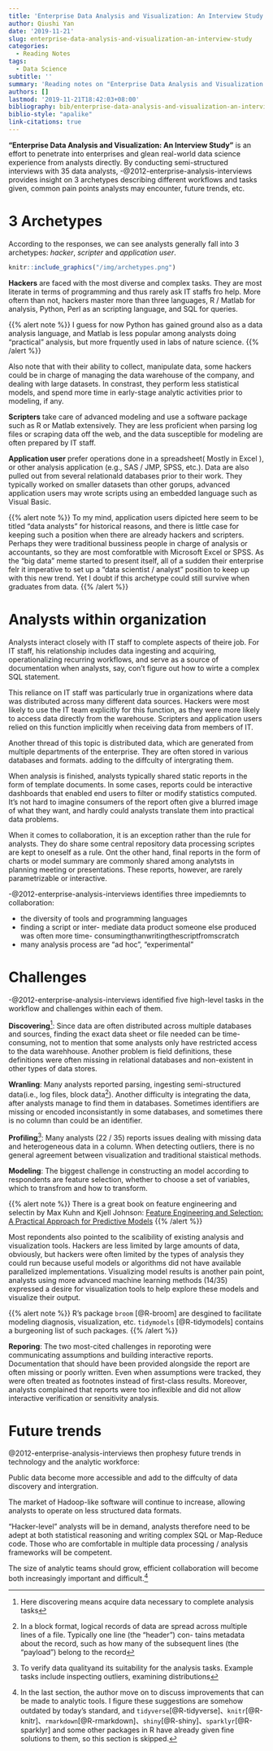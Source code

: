 ```yaml
---
title: 'Enterprise Data Analysis and Visualization: An Interview Study'
author: Qiushi Yan
date: '2019-11-21'
slug: enterprise-data-analysis-and-visualization-an-interview-study
categories:
  - Reading Notes
tags:
  - Data Science
subtitle: ''
summary: 'Reading notes on "Enterprise Data Analysis and Visualization: An Interview Study" by Sean Kandel, Andreas Paepcke, Joseph M. Hellerstein, and Jeffrey Heer'
authors: []
lastmod: '2019-11-21T18:42:03+08:00'
bibliography: bib/enterprise-data-analysis-and-visualization-an-interview-study.bib
biblio-style: "apalike"
link-citations: true
---
```



**"Enterprise Data Analysis and Visualization: An Interview Study"** is an effort to penetrate into enterprises and glean real-world data science experience from analysts directly. By conducting semi-structured interviews with 35 data analysts, -@2012-enterprise-analysis-interviews provides insight on 3 archetypes describing different workflows and tasks given, common pain points analysts may encounter, future trends, etc.  



# 3 Archetypes

According to the responses, we can see analysts generally fall into 3 archetypes: *hacker*, *scripter* and *application user*.  
```r
knitr::include_graphics("/img/archetypes.png")
```

**Hackers** are faced with the most diverse and complex tasks. They are most literate in terms of programming and thus rarely ask IT staffs fro help. More oftern than not, hackers master more than three languages, R / Matlab for analysis, Python, Perl as an scripting language,  and SQL for queries. 

{{% alert note %}}
I guess for now Python has gained ground also as a data analysis language, and Matlab is less popular among analysts doing "practical" analysis, but more frquently used in labs of nature science.
{{% /alert %}}


Also note that with their ability to collect, manipulate data, some hackers could be in charge of managing the data warehouse of the company, and dealing with large datasets. In constrast, they perform less statistical models, and spend more time in early-stage analytic activities prior to modeling, if any.  

**Scripters** take care of advanced modeling and use a software package such as R or Matlab extensively. They are less proficient when parsing log files or scraping data off the web, and the data susceptible for modeling are often prepared by IT staff.   

**Application user** prefer operations done in a spreadsheet( Mostly in Excel ), or other analysis application (e.g., SAS / JMP, SPSS, etc.). Data are also pulled out from several relationald databases prior to their work. They typically worked on smaller datasets than other gorups, advanced application users may wrote scripts using an embedded language such as Visual Basic.



{{% alert note %}}
To my mind, application users dipicted here seem to be titled "data analysts" for historical reasons, and there is little case for keeping such a position when there are already hackers and scripters. Perhaps they were traditional bussiness people in charge of analysis or accountants,  so they are most comforatble with Microsoft Excel or SPSS. As the "big data" meme started to present itself, all of a sudden their enterprise felr it imperative to set up a "data scientist / analyst" position to keep up with this new trend. Yet I doubt if this archetype could still survive when graduates from data.
{{% /alert %}}



# Analysts within organization  

Analysts interact closely with IT staff to complete aspects of theire job. For IT staff, his relationship includes data ingesting and acquiring, operationalizing recurring workflows, and serve as a source of documentation when analysts, say, con't figure out how to wirte a complex SQL statement.  

This reliance on IT staff was particularly true in organizations where data was distributed across many different data sources. Hackers were most likely to use the IT team explicitly for this function, as they were more likely to access data directly from the warehouse. Scripters and application users relied on this function implicitly when receiving data from members of IT.  

Another thread of this topic is distributed data, which are generated from multiple departments of the enterprise. They are often stored in various databases and formats. adding to the diffculty of intergrating them.  

When analysis is finished, analysts typically shared static reports in the form of template documents. In some cases, reports could be interactive dashboards that enabled end users to filter or modify statistics computed. It's not hard to imagine consumers of the report often give a blurred image of what they want, and hardly could analysts translate them into practical data problems.  

When it comes to collaboration, it is an exception rather than the rule for analysts. They do share some central repository data processing scriptes are kept to oneself as a rule.  Ont the other hand, final reports in the form of charts or model summary are commonly shared among analytsts in planning meeting or presentations. These reports, however, are rarely parametrizable or interactive.  

-@2012-enterprise-analysis-interviews identifies three impediemnts to collaboration: 

* the diversity of tools and programming languages  
* finding a script or inter-
mediate data product someone else produced was often more time-
consumingthanwritingthescriptfromscratch  
* many analysis process are "ad hoc", "experimental"

# Challenges  

-@2012-enterprise-analysis-interviews identified five high-level tasks in the workflow and challenges within each of them.  

**Discovering**^[Here discovering means acquire data necessary to complete analysis tasks]: Since data are often distributed across multiple databases and sources, finding the exact data sheet or file needed can be time-consuming, not to mention that some analysts only have restricted access to the data warehhouse. Another problem is field definitions, these definitions were
often missing in relational databases and non-existent in other types of data stores. 

**Wranling**: Many analysts reported parsing, ingesting semi-structured data(i.e., log files, block data^[In a block format, logical records of data are spread
across multiple lines of a file. Typically one line (the “header”) con-
tains metadata about the record, such as how many of the subsequent
lines (the “payload”) belong to the record]). Another difficulty is integrating the data, after analysts manage to find them in databases. Sometimes identifiers are missing or encoded inconsistantly in some databases, and sometimes there is no column than could be an identifier.   

**Profiling**^[To verify data qualityand its suitability for the analysis tasks. Example tasks include inspecting outliers, examining distributions]: Many analysts (22 / 35) reports issues dealing with missing data and heterogeneous data in a column. When detecting outliers, there is no general agreement between visualization and traditional staistical methods.  

**Modeling**: The biggest challenge in constructing an model according to respondents are feature selection, whether to choose a set of variables, which to transfrom and how to transform.


{{% alert note %}}
There is a great book on feature engineering and selectin by Max Kuhn and Kjell Johnson: [Feature Engineering and Selection: A Practical Approach for Predictive Models](http://www.feat.engineering/index.html)
{{% /alert %}}


Most repondents also pointed to the scalibility of existing analysis and visualization tools. Hackers are less limited by large amounts of data, obviously, but hackers were often limited by the types of analysis they could run because useful models or algorithms did not have available parallelized implementations. Visualizing model results is another pain point, analysts using more advanced machine learning methods (14/35) expressed a desire for visualization tools to help explore these models and visualize their output.

{{% alert note %}}
R's package `broom` [@R-broom] are desgined to facilitate modeling diagnosis, visualization, etc.  `tidymodels` [@R-tidymodels] contains a burgeoning list of such packages.
{{% /alert %}}



**Reporing**: The two most-cited challenges in reporoting were communicating assumptions and building interactive reports. Documentation that should have been provided alongside the report are often missing or poorly written. Even when assumptions were tracked, they were often treated as footnotes instead of first-class results. Moreover, analysts complained that reports  were too
inflexible and did not allow interactive verification or sensitivity analysis.  

# Future trends  

@2012-enterprise-analysis-interviews then prophesy future trends in technology and the analytic workforce:  

Public data become more accessible and add to the diffculty of data discovery and intergration.  

The market of Hadoop-like software will continue to increase, allowing analysts to operate on less structured data formats.  

"Hacker-level" analysts will be in demand,  analysts therefore need to be adept at both statistical reasoning and writing complex SQL or Map-Reduce code. Those who are comfortable in multiple data processing / analysis frameworks will be competent.  

The size of analytic teams should grow, efficient collaboration will become both increasingly important and difficult.^[In the last section, the author move on to discuss improvements that can be made to analytic tools. I figure these suggestions are somehow outdated by today's standard, and `tidyverse`[@R-tidyverse]、`knitr`[@R-knitr]、`rmarkdown`[@R-rmarkdown]、`shiny`[@R-shiny]、`sparklyr`[@R-sparklyr] and some other packages in R have already given fine solutions to them, so this section is skipped.]  




  